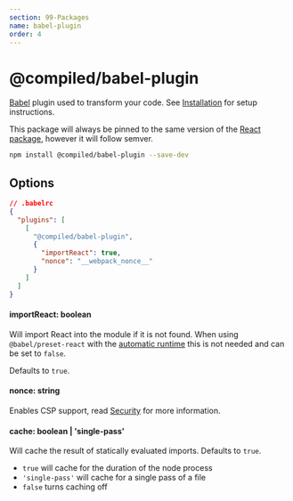 ```yaml
---
section: 99-Packages
name: babel-plugin
order: 4
---
```


# @compiled/babel-plugin

[Babel](https://babeljs.io) plugin used to transform your code.
See [Installation](/installation#babel) for setup instructions.

This package will always be pinned to the same version of the [React package](/pkg-react),
however it will follow semver.

```bash
npm install @compiled/babel-plugin --save-dev
```

## Options

```json
// .babelrc
{
  "plugins": [
    [
      "@compiled/babel-plugin",
      {
        "importReact": true,
        "nonce": "__webpack_nonce__"
      }
    ]
  ]
}
```

#### importReact: boolean

Will import React into the module if it is not found.
When using `@babel/preset-react` with the [automatic runtime](https://babeljs.io/docs/en/babel-preset-react#react-automatic-runtime) this is not needed and can be set to `false`.

Defaults to `true`.

#### nonce: string

Enables CSP support,
read [Security](/security) for more information.

#### cache: boolean | 'single-pass'

Will cache the result of statically evaluated imports.
Defaults to `true`.

- `true` will cache for the duration of the node process
- `'single-pass'` will cache for a single pass of a file
- `false` turns caching off
